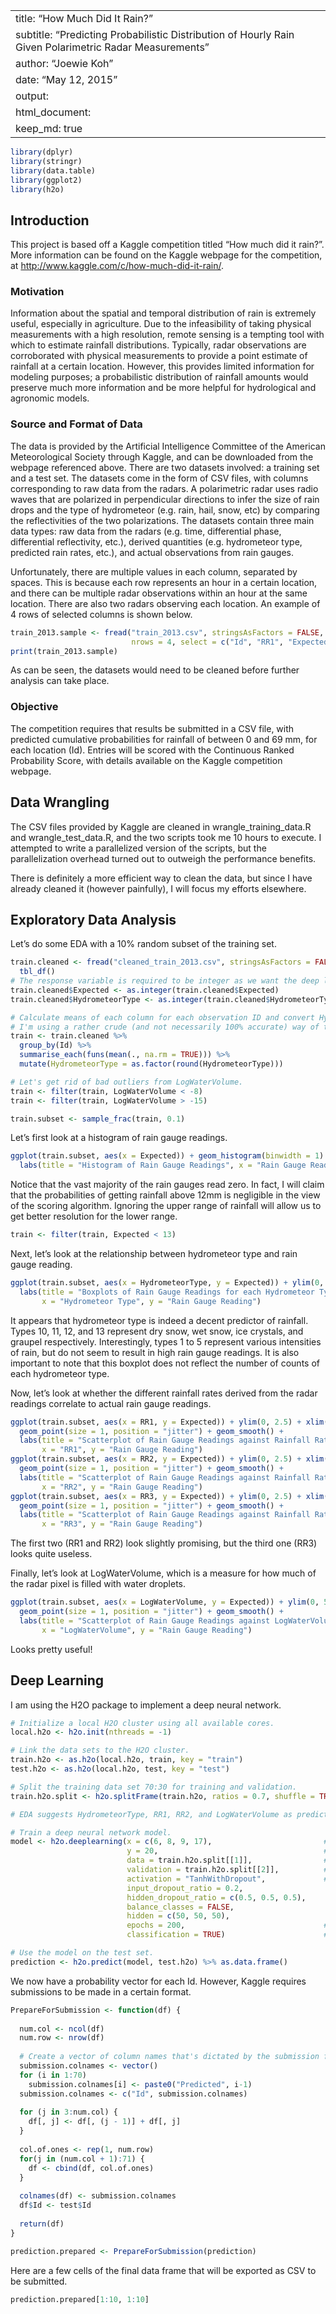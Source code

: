 <!-- WARNING: Code will not compile without first downloading the various datasets. -->
<!-- WARNING: H2O requires Java Runtime Environment 8 to run. However it might appear that JRE refuses to run inside a .Rmd file. I have set the relevant code chunks to not evaluate. -->

---
title: "How Much Did It Rain?"
subtitle: "Predicting Probabilistic Distribution of Hourly Rain Given Polarimetric Radar Measurements"
author: "Joewie Koh"
date: "May 12, 2015"
output:
  html_document:
    keep_md: true
---

```r
library(dplyr)
library(stringr)
library(data.table)
library(ggplot2)
library(h2o)
```

## Introduction

This project is based off a Kaggle competition titled "How much did it rain?". More information can be found on the Kaggle webpage for the competition, at <http://www.kaggle.com/c/how-much-did-it-rain/>.

### Motivation

Information about the spatial and temporal distribution of rain is extremely useful, especially in agriculture. Due to the infeasibility of taking physical measurements with a high resolution, remote sensing is a tempting tool with which to estimate rainfall distributions. Typically, radar observations are corroborated with physical measurements to provide a point estimate of rainfall at a certain location. However, this provides limited information for modeling purposes; a probabilistic distribution of rainfall amounts would preserve much more information and be more helpful for hydrological and agronomic models.

### Source and Format of Data

The data is provided by the Artificial Intelligence Committee of the American Meteorological Society through Kaggle, and can be downloaded from the webpage referenced above. There are two datasets involved: a training set and a test set. The datasets come in the form of CSV files, with columns corresponding to raw data from the radars. A polarimetric radar uses radio waves that are polarized in perpendicular directions to infer the size of rain drops and the type of hydrometeor (e.g. rain, hail, snow, etc) by comparing the reflectivities of the two polarizations. The datasets contain three main data types: raw data from the radars (e.g. time, differential phase, differential reflectivity, etc.), derived quantities (e.g. hydrometeor type, predicted rain rates, etc.), and actual observations from rain gauges.

Unfortunately, there are multiple values in each column, separated by spaces. This is because each row represents an hour in a certain location, and there can be multiple radar observations within an hour at the same location. There are also two radars observing each location. An example of 4 rows of selected columns is shown below.

```r
train_2013.sample <- fread("train_2013.csv", stringsAsFactors = FALSE, showProgress = FALSE,
                           nrows = 4, select = c("Id", "RR1", "Expected"))
print(train_2013.sample)
```

As can be seen, the datasets would need to be cleaned before further analysis can take place.

### Objective

The competition requires that results be submitted in a CSV file, with predicted cumulative probabilities for rainfall of between 0 and 69 mm, for each location (Id). Entries will be scored with the Continuous Ranked Probability Score, with details available on the Kaggle competition webpage.

## Data Wrangling

The CSV files provided by Kaggle are cleaned in wrangle_training_data.R and wrangle_test_data.R, and the two scripts took me 10 hours to execute. I attempted to write a parallelized version of the scripts, but the parallelization overhead turned out to outweigh the performance benefits.

There is definitely a more efficient way to clean the data, but since I have already cleaned it (however painfully), I will focus my efforts elsewhere.

## Exploratory Data Analysis

Let's do some EDA with a 10% random subset of the training set.

```r
train.cleaned <- fread("cleaned_train_2013.csv", stringsAsFactors = FALSE, showProgress = FALSE) %>%
  tbl_df()
# The response variable is required to be integer as we want the deep learning algorithm to classify and not regress.
train.cleaned$Expected <- as.integer(train.cleaned$Expected)
train.cleaned$HydrometeorType <- as.integer(train.cleaned$HydrometeorType)

# Calculate means of each column for each observation ID and convert HydrometeorType back into a factor.
# I'm using a rather crude (and not necessarily 100% accurate) way of taking the mode of Hydrometeor type, sorry.
train <- train.cleaned %>%
  group_by(Id) %>%
  summarise_each(funs(mean(., na.rm = TRUE))) %>%
  mutate(HydrometeorType = as.factor(round(HydrometeorType)))

# Let's get rid of bad outliers from LogWaterVolume.
train <- filter(train, LogWaterVolume < -8)
train <- filter(train, LogWaterVolume > -15)

train.subset <- sample_frac(train, 0.1)
```

Let's first look at a histogram of rain gauge readings.

```r
ggplot(train.subset, aes(x = Expected)) + geom_histogram(binwidth = 1) +
  labs(title = "Histogram of Rain Gauge Readings", x = "Rain Gauge Reading", y = "Count")
```

Notice that the vast majority of the rain gauges read zero. In fact, I will claim that the probabilities of getting rainfall above 12mm is negligible in the view of the scoring algorithm. Ignoring the upper range of rainfall will allow us to get better resolution for the lower range.

```r
train <- filter(train, Expected < 13)
```

Next, let's look at the relationship between hydrometeor type and rain gauge reading.

```r
ggplot(train.subset, aes(x = HydrometeorType, y = Expected)) + ylim(0, 10) + geom_boxplot() +
  labs(title = "Boxplots of Rain Gauge Readings for each Hydrometeor Type",
       x = "Hydrometeor Type", y = "Rain Gauge Reading")
```

It appears that hydrometeor type is indeed a decent predictor of rainfall. Types 10, 11, 12, and 13 represent dry snow, wet snow, ice crystals, and graupel respectively. Interestingly, types 1 to 5 represent various intensities of rain, but do not seem to result in high rain gauge readings. It is also important to note that this boxplot does not reflect the number of counts of each hydrometeor type.

Now, let's look at whether the different rainfall rates derived from the radar readings correlate to actual rain gauge readings.

```r
ggplot(train.subset, aes(x = RR1, y = Expected)) + ylim(0, 2.5) + xlim(0, 5) +
  geom_point(size = 1, position = "jitter") + geom_smooth() +
  labs(title = "Scatterplot of Rain Gauge Readings against Rainfall Rate from HCA-based Algorithm",
       x = "RR1", y = "Rain Gauge Reading")
ggplot(train.subset, aes(x = RR2, y = Expected)) + ylim(0, 2.5) + xlim(0, 5) +
  geom_point(size = 1, position = "jitter") + geom_smooth() +
  labs(title = "Scatterplot of Rain Gauge Readings against Rainfall Rate from Zdr-based Algorithm",
       x = "RR2", y = "Rain Gauge Reading")
ggplot(train.subset, aes(x = RR3, y = Expected)) + ylim(0, 2.5) + xlim(0, 5) +
  geom_point(size = 1, position = "jitter") + geom_smooth() +
  labs(title = "Scatterplot of Rain Gauge Readings against Rainfall Rate from Kdp-based Algorithm",
       x = "RR3", y = "Rain Gauge Reading")
```

The first two (RR1 and RR2) look slightly promising, but the third one (RR3) looks quite useless.

Finally, let's look at LogWaterVolume, which is a measure for how much of the radar pixel is filled with water droplets.

```r
ggplot(train.subset, aes(x = LogWaterVolume, y = Expected)) + ylim(0, 5) + xlim(-15, -8) +
  geom_point(size = 1, position = "jitter") + geom_smooth() +
  labs(title = "Scatterplot of Rain Gauge Readings against LogWaterVolume",
       x = "LogWaterVolume", y = "Rain Gauge Reading")
```

Looks pretty useful!

## Deep Learning

I am using the H2O package to implement a deep neural network.

```r
# Initialize a local H2O cluster using all available cores.
local.h2o <- h2o.init(nthreads = -1)

# Link the data sets to the H2O cluster.
train.h2o <- as.h2o(local.h2o, train, key = "train")
test.h2o <- as.h2o(local.h2o, test, key = "test")

# Split the training data set 70:30 for training and validation.
train.h2o.split <- h2o.splitFrame(train.h2o, ratios = 0.7, shuffle = TRUE)

# EDA suggests HydrometeorType, RR1, RR2, and LogWaterVolume as predictors.

# Train a deep neural network model.
model <- h2o.deeplearning(x = c(6, 8, 9, 17),                         # column numbers for predictors
                          y = 20,                                     # column number for response variable
                          data = train.h2o.split[[1]],                # training set
                          validation = train.h2o.split[[2]],          # validation set
                          activation = "TanhWithDropout",             # activation function
                          input_dropout_ratio = 0.2,
                          hidden_dropout_ratio = c(0.5, 0.5, 0.5),
                          balance_classes = FALSE,
                          hidden = c(50, 50, 50),
                          epochs = 200,                               # number of passes to carry out over training set
                          classification = TRUE)                      # for probability distribution instead of point estimate

# Use the model on the test set.
prediction <- h2o.predict(model, test.h2o) %>% as.data.frame()
```

We now have a probability vector for each Id. However, Kaggle requires submissions to be made in a certain format.

```r
PrepareForSubmission <- function(df) {
  
  num.col <- ncol(df)
  num.row <- nrow(df)
  
  # Create a vector of column names that's dictated by the submission format.
  submission.colnames <- vector()
  for (i in 1:70)
    submission.colnames[i] <- paste0("Predicted", i-1)
  submission.colnames <- c("Id", submission.colnames)
  
  for (j in 3:num.col) {
    df[, j] <- df[, (j - 1)] + df[, j]
  }
  
  col.of.ones <- rep(1, num.row)
  for(j in (num.col + 1):71) {
    df <- cbind(df, col.of.ones)
  }
  
  colnames(df) <- submission.colnames
  df$Id <- test$Id
  
  return(df)
}

prediction.prepared <- PrepareForSubmission(prediction)
```

Here are a few cells of the final data frame that will be exported as CSV to be submitted.

```r
prediction.prepared[1:10, 1:10]
```
